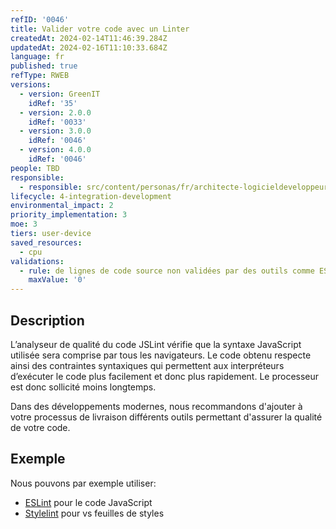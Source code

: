 ```yaml
---
refID: '0046'
title: Valider votre code avec un Linter
createdAt: 2024-02-14T11:46:39.284Z
updatedAt: 2024-02-16T11:10:33.684Z
language: fr
published: true
refType: RWEB
versions:
  - version: GreenIT
    idRef: '35'
  - version: 2.0.0
    idRef: '0033'
  - version: 3.0.0
    idRef: '0046'
  - version: 4.0.0
    idRef: '0046'
people: TBD
responsible:
  - responsible: src/content/personas/fr/architecte-logicieldeveloppeur.mdx
lifecycle: 4-integration-development
environmental_impact: 2
priority_implementation: 3
moe: 3
tiers: user-device
saved_resources:
  - cpu
validations:
  - rule: de lignes de code source non validées par des outils comme ESLint
    maxValue: '0'
---
```


## Description

L’analyseur de qualité du code JSLint vérifie que la syntaxe JavaScript utilisée sera comprise par tous les navigateurs.
Le code obtenu respecte ainsi des contraintes syntaxiques qui permettent aux interpréteurs d’exécuter le code plus facilement et donc plus rapidement. Le processeur est donc sollicité moins longtemps.

Dans des développements modernes, nous recommandons d'ajouter à votre processus de livraison différents outils permettant
d'assurer la qualité de votre code.

## Exemple

Nous pouvons par exemple utiliser:

* [ESLint](https://eslint.org/) pour le code JavaScript
* [Stylelint](https://stylelint.io/) pour vs feuilles de styles
